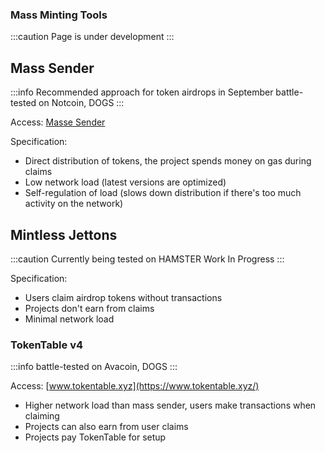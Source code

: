 ### Mass Minting Tools

:::caution
Page is under development
:::

## Mass Sender

:::info
Recommended approach for token airdrops in September
battle-tested on Notcoin, DOGS
:::

Access: [Masse Sender](https://docs.tonconsole.com/tonconsole/jettons/mass-sending)

Specification:
- Direct distribution of tokens, the project spends money on gas during claims
- Low network load (latest versions are optimized)
- Self-regulation of load (slows down distribution if there's too much activity on the network)

## Mintless Jettons

:::caution
  Currently being tested on HAMSTER
  Work In Progress
:::

Specification:
- Users claim airdrop tokens without transactions
- Projects don't earn from claims
- Minimal network load


### TokenTable v4

:::info
  battle-tested on Avacoin, DOGS
:::

Access: [www.tokentable.xyz](https://www.tokentable.xyz/)

- Higher network load than mass sender, users make transactions when claiming
- Projects can also earn from user claims
- Projects pay TokenTable for setup
